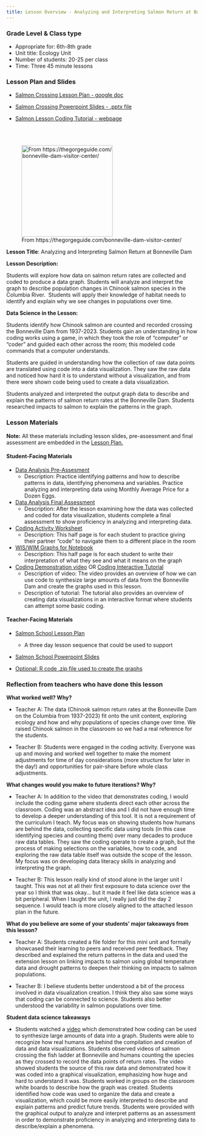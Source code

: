 ```yaml
---
title: Lesson Overview - Analyzing and Interpreting Salmon Return at Bonneville Dam
---
```


::: column-margin
### Grade Level & Class type

-   Appropriate for: 6th-8th grade
-   Unit title: Ecology Unit
-   Number of students: 20-25 per class
-   Time: Three 45 minute lessons

### Lesson Plan and Slides

-   [Salmon Crossing Lesson Plan - google doc](https://docs.google.com/document/d/1v1EpGV_OeItRtsk9EicylVI8n5pL5b2i5kLqU8XxJKQ/edit){target="_blank"}

-   [Salmon Crossing Powerpoint Slides - .pptx file](https://lewis-and-clark-data-science.github.io/6-12-Data-Science-Resources/files/lesson_links/salmon/Salmon Data Analysis Slides.pptx)

-   [Salmon Lesson Coding Tutorial -  webpage](https://lewis-and-clark-data-science.github.io/6-12-Data-Science-Resources/tutorials/salmon_tutorial.html)

<br>
<br>

![From https://thegorgeguide.com/bonneville-dam-visitor-center/](https://lewis-and-clark-data-science.github.io/6-12-Data-Science-Resources/files/figures/dam_image.jpg){fig-align="left" fig-alt="Bonneville Dam arial view" height="2.5in"}
:::

**Lesson Title**: Analyzing and Interpreting Salmon Return at Bonneville Dam

**Lesson Description:**

Students will explore how data on salmon return rates are collected and coded to produce a data graph. Students will analyze and interpret the graph to describe population changes in Chinook salmon species in the Columbia River.  Students will apply their knowledge of habitat needs to identify and explain why we see changes in populations over time. 

**Data Science in the Lesson:**

Students identify how Chinook salmon are counted and recorded crossing the Bonneville Dam from 1937-2023. Students gain an understanding in how coding works using a game, in which they took the role of "computer" or "coder" and guided each other across the room; this modeled code commands that a computer understands.

Students are guided in understanding how the collection of raw data points are translated using code into a data visualization. They saw the raw data and noticed how hard it is to understand without a visualization, and from there were shown code being used to create a data visualization.

Students analyzed and interpreted the output graph data to describe and explain the patterns of salmon return rates at the Bonneville Dam. Students researched impacts to salmon to explain the patterns in the graph.

### Lesson Materials

**Note:** All these materials including lesson slides, pre-assessment and final assessment are embedded in the [Lesson Plan.](https://lewis-and-clark-data-science.github.io/6-12-Data-Science-Resources/lesson_plans/Salmon_lesson_plan.html){target="_blank"}

#### **Student-Facing Materials**

-   [Data Analysis Pre-Assesment](https://lewis-and-clark-data-science.github.io/6-12-Data-Science-Resources/files/lesson_links/salmon/Pre Assessment_ Analysis and Interpretation .docx)
    -   Description: Practice identifying patterns and how to describe patterns in data, identifying phenomena and variables. Practice analyzing and interpreting data using Monthly Average Price for a Dozen Eggs.

-   [Data Analysis Final Assessment](https://lewis-and-clark-data-science.github.io/6-12-Data-Science-Resources/files/lesson_links/salmon/Assessment_ Data Analysis and Interpretation_ Salmon population patterns .docx)
    -   Description: After the lesson examining how the data was collected and coded for data visualization, students complete a final assessment to show proficiency in analyzing and interpreting data.

-   [Coding Activity Worksheet](https://lewis-and-clark-data-science.github.io/6-12-Data-Science-Resources/files/lesson_links/salmon/Coding Worksheet.docx)
    -   Description: This half page is for each student to practice giving their partner “code” to navigate them to a different place in the room

-   [WIS/WIM Graphs for Notebook](https://lewis-and-clark-data-science.github.io/6-12-Data-Science-Resources/files/lesson_links/salmon/WIS_WIM Graphs for Notebooks.docx)
    -   Description: This half page is for each student to write their interpretation of what they see and what it means on the graph
    
-   [Coding Demonstration video](https://lewis-and-clark-data-science.github.io/6-12-Data-Science-Resources/files/lesson_links/salmon/Coding Intro Chinook Salmon.webm){target="_blank"} OR [Coding Interactive Tutorial](https://lewis-and-clark-data-science.github.io/6-12-Data-Science-Resources/tutorials/salmon_tutorial.html){target="_blank"}
    -   Description of video: The video provides an overview of how we can use code to synthesize large amounts of data from the Bonneville Dam and create the graphs used in this lesson. 
    -   Description of tutorial: The tutorial also provides an overview of creating data visualizations in an interactive format where students can attempt some basic coding. 

#### **Teacher-Facing Materials**

-   [Salmon School Lesson Plan](https://lewis-and-clark-data-science.github.io/6-12-Data-Science-Resources/lesson_plans/Salmon_lesson_plan.html){target="_blank"}
    -   A three day lesson sequence that could be used to support 

-   [Salmon School Powerpoint Slides](https://lewis-and-clark-data-science.github.io/6-12-Data-Science-Resources/files/lesson_links/salmon/Salmon Data Analysis Slides.pptx)

-   [Optional: R code .zip file used to create the graphs](https://lewis-and-clark-data-science.github.io/6-12-Data-Science-Resources/files/lesson_code_zips/SalmonLessonCode.zip)

### Reflection from teachers who have done this lesson

**What worked well? Why?**

-   Teacher A: The data (Chinook salmon return rates at the Bonneville Dam on the Columbia from 1937-2023) fit onto the unit content, exploring ecology and how and why populations of species change over time. We raised Chinook salmon in the classroom so we had a real reference for the students.

-   Teacher B: Students were engaged in the coding activity. Everyone was up and moving and worked well together to make the moment adjustments for time of day considerations (more structure for later in the day!) and opportunities for pair-share before whole class adjustments. 

**What changes would you make to future iterations? Why?**

-   Teacher A: In addition to the video that demonstrates coding, I would include the coding game where students direct each other across the classroom. Coding was an abstract idea and I did not have enough time to develop a deeper understanding of this tool. It is not a requirement of the curriculum I teach. My focus was on showing students how humans are behind the data, collecting specific data using tools (in this case identifying species and counting them) over many decades to produce raw data tables. They saw the coding operate to create a graph, but the process of making selections on the variables, how to code, and exploring the raw data table itself was outside the scope of the lesson. My focus was on developing data literacy skills in analyzing and interpreting the graph.

-   Teacher B: This lesson really kind of stood alone in the larger unit I taught. This was not at all their first exposure to data science over the year so I think that was okay… but it made it feel like data science was a bit peripheral. When I taught the unit, I really just did the day 2 sequence. I would teach is more closely aligned to the attached lesson plan in the future.


**What do you believe are some of your students' major takeaways from this lesson?**

-   Teacher A: Students created a file folder for this mini unit and formally showcased their learning to peers and received peer feedback. They described and explained the return patterns in the data and used the extension lesson on linking impacts to salmon using global temperature data and drought patterns to deepen their thinking on impacts to salmon populations.

-   Teacher B: I believe students better understood a bit of the process involved in data visualization creation. I think they also saw some ways that coding can be connected to science. Students also better understood the variability in salmon populations over time.


**Student data science takeaways**

-   Students watched a [video](https://lewis-and-clark-data-science.github.io/6-12-Data-Science-Resources/files/lesson_links/salmon/Coding Intro Chinook Salmon.webm){target="_blank"} which demonstrated how coding can be used to synthesize large amounts of data into a graph. Students were able to recognize how real humans are behind the compilation and creation of data and data visualizations. Students observed videos of salmon crossing the fish ladder at Bonneville and humans counting the species as they crossed to record the data points of return rates. The video showed students the source of this raw data and demonstrated how it was coded into a graphical visualization, emphasizing how huge and hard to understand it was. Students worked in groups on the classroom white boards to describe how the graph was created. Students identified how code was used to organize the data and create a visualization, which could be more easily interpreted to describe and explain patterns and predict future trends. Students were provided with the graphical output to analyze and interpret patterns as an assessment in order to demonstrate proficiency in analyzing and interpreting data to describe/explain a phenomena.
